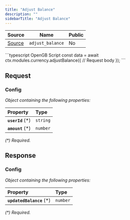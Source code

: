 ```yaml
---
title: "Adjust Balance"
description: ""
sidebarTitle: "Adjust Balance"
---
```


| Source                                                                                                      | Name       | Public     |
| ----------------------------------------------------------------------------------------------------------- | ---------- | ---------- |
| [Source](https://github.com/rivet-gg/opengb-modules/tree/main/modules/currency/scripts/adjust_balance.ts) | `adjust_balance` | No |

<RequestExample>
```typescript OpenGB Script
const data = await ctx.modules.currency.adjustBalance({
  // Request body
});
```

</RequestExample>

## Request



### Config

_Object containing the following properties:_

| Property          | Type     |
| :---------------- | :------- |
| **`userId`** (\*) | `string` |
| **`amount`** (\*) | `number` |

_(\*) Required._


## Response



### Config

_Object containing the following properties:_

| Property                  | Type     |
| :------------------------ | :------- |
| **`updatedBalance`** (\*) | `number` |

_(\*) Required._

